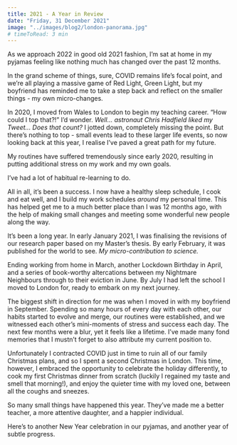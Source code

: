 ```yaml
---
title: 2021 - A Year in Review
date: "Friday, 31 December 2021"
image: "../images/blog2/london-panorama.jpg"
# timeToRead: 3 min
---
```


As we approach 2022 in good old 2021 fashion, I’m sat at home in my pyjamas feeling like nothing much has changed over the past 12 months.

In the grand scheme of things, sure, COVID remains life’s focal point, and we’re all playing a massive game of Red Light, Green Light, but my boyfriend has reminded me to take a step back and reflect on the smaller things - my own micro-changes.

In 2020, I moved from Wales to London to begin my teaching career. “How could I top that?!” I’d wonder. _Well... astronaut Chris Hadfield liked my Tweet... Does that count?_ I jotted down, completely missing the point. But there’s nothing to top - small events lead to these larger life events, so now looking back at this year, I realise I’ve paved a great path for my future.

My routines have suffered tremendously since early 2020, resulting in putting additional stress on my work and my own goals.

I’ve had a lot of habitual re-learning to do.

All in all, it’s been a success. I now have a healthy sleep schedule, I cook and eat well, and I build my work schedules _around_ my personal time. This has helped get me to a much better place than I was 12 months ago, with the help of making small changes and meeting some wonderful new people along the way.

It’s been a long year. In early January 2021, I was finalising the revisions of our research paper based on my Master’s thesis. By early February, it was published for the world to see. _My micro-contribution to science._

Ending working from home in March, another Lockdown Birthday in April, and a series of book-worthy altercations between my Nightmare Neighbours through to their eviction in June. By July I had left the school I moved to London for, ready to embark on my next journey.

The biggest shift in direction for me was when I moved in with my boyfriend in September. Spending so many hours of every day with each other, our habits started to evolve and merge, our routines were established, and we witnessed each other’s mini-moments of stress and success each day. The next few months were a blur, yet it feels like a lifetime. I’ve made many fond memories that I mustn’t forget to also attribute my current position to.

Unfortunately I contracted COVID just in time to ruin all of our family Christmas plans, and so I spent a second Christmas in London. This time, however, I embraced the opportunity to celebrate the holiday differently, to cook my first Christmas dinner from scratch (luckily I regained my taste and smell that morning!), and enjoy the quieter time with my loved one, between all the coughs and sneezes.

So many small things have happened this year. They’ve made me a better teacher, a more attentive daughter, and a happier individual.

Here’s to another New Year celebration in our pyjamas, and another year of subtle progress.
